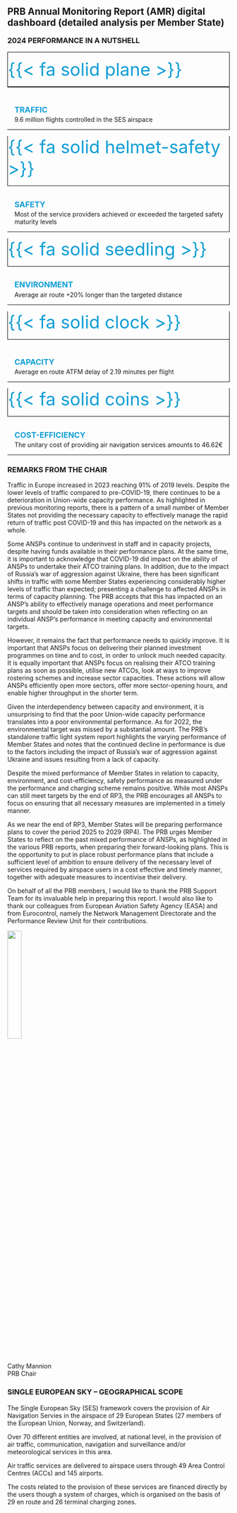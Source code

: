 ## PRB Annual Monitoring Report (AMR) digital dashboard (detailed analysis per Member State)

::: {#container-su style="clear: both"}
:::: {#summary-kpi-table class="equal-column"}
### 2024 PERFORMANCE IN A NUTSHELL{style="margin-top: 0rem; margin-bottom: 1rem;"} 
::::: grid
:::::: {.g-col-12}

::::::: {.grid style="gap: 0rem"}
:::::::: {.g-col-3 .text-center .text-pad-top style="border: 1px solid black"}
[{{< fa solid plane >}}]{style="color: #0F9ED5; font-size: 2.5rem;"}
::::::::

:::::::: {.g-col-9  style="border-top: 1px solid black; border-bottom: 1px solid black; border-right: 1px solid black; padding-left: 1rem; padding-top: 1.5rem;"}
[**TRAFFIC**]{style="color: #0F9ED5; line-height: 1.5; font-size: 1.1rem;"}\
9.6 million flights controlled in the SES airspace
::::::::
:::::::

::::::: {.grid style="gap: 0rem"}
:::::::: {.g-col-3 .text-center .text-pad-top style="border-left: 1px solid black; border-right: 1px solid black; border-bottom: 1px solid black;"}
[{{< fa solid helmet-safety >}}]{style="color: #0F9ED5; font-size: 2.5rem;"}
::::::::

:::::::: {.g-col-9  style="border-bottom: 1px solid black; border-right: 1px solid black; padding-left: 1rem; padding-top: 0.9rem;"}
[**SAFETY**]{style="color: #0F9ED5; line-height: 1.5; font-size: 1.1rem;"}\
Most of the service providers achieved or exceeded the targeted safety maturity levels
::::::::
:::::::

::::::: {.grid style="gap: 0rem"}
:::::::: {.g-col-3 .text-center .text-pad-top style="border-left: 1px solid black; border-right: 1px solid black; border-bottom: 1px solid black;"}
[{{< fa solid seedling >}}]{style="color: #0F9ED5; font-size: 2.5rem;"}
::::::::

:::::::: {.g-col-9  style="border-bottom: 1px solid black; border-right: 1px solid black; padding-left: 1rem; padding-top: 0.9rem;"}
[**ENVIRONMENT**]{style="color: #0F9ED5; line-height: 1.5; font-size: 1.1rem;"}\
Average air route +20% longer than the targeted distance 
::::::::
:::::::

::::::: {.grid style="gap: 0rem"}
:::::::: {.g-col-3 .text-center .text-pad-top style="border-left: 1px solid black; border-right: 1px solid black; border-bottom: 1px solid black;"}
[{{< fa solid clock >}}]{style="color: #0F9ED5; font-size: 2.5rem;"}
::::::::

:::::::: {.g-col-9  style="border-bottom: 1px solid black; border-right: 1px solid black; padding-left: 1rem; padding-top: 1.5rem;"}
[**CAPACITY**]{style="color: #0F9ED5; line-height: 1.5; font-size: 1.1rem;"}\
Average en route ATFM delay of 2.19 minutes per flight 
::::::::
:::::::

::::::: {.grid style="gap: 0rem"}
:::::::: {.g-col-3 .text-center .text-pad-top style="border-left: 1px solid black; border-right: 1px solid black; border-bottom: 1px solid black;"}
[{{< fa solid coins >}}]{style="color: #0F9ED5; font-size: 2.5rem;"}
::::::::

:::::::: {.g-col-9  style="border-bottom: 1px solid black; border-right: 1px solid black; padding-left: 1rem; padding-top: 0.9rem;"}
[**COST-EFFICIENCY**]{style="color: #0F9ED5; line-height: 1.5; font-size: 1.1rem;"}\
The unitary cost of providing air navigation services amounts to 46.62€ 
::::::::
:::::::

::::::
:::::
::::

### REMARKS FROM THE CHAIR

Traffic in Europe increased in 2023 reaching 91% of 2019 levels. Despite the lower levels of traffic compared to pre-COVID-19, there continues to be a deterioration in Union-wide capacity performance. As highlighted in previous monitoring reports, there is a pattern of a small number of Member States not providing the necessary capacity to effectively manage the rapid return of traffic post COVID-19 and this has impacted on the network as a whole.

Some ANSPs continue to underinvest in staff and in capacity projects, despite having funds available in their performance plans. At the same time, it is important to acknowledge that COVID-19 did impact on the ability of ANSPs to undertake their ATCO training plans. In addition, due to the impact of Russia’s war of aggression against Ukraine, there has been significant shifts in traffic with some Member States experiencing considerably higher levels of traffic than expected; presenting a challenge to affected ANSPs in terms of capacity planning. The PRB accepts that this has impacted on an ANSP’s ability to effectively manage operations and meet performance targets and should be taken into consideration when reflecting on an individual ANSP’s performance in meeting capacity and environmental targets.

However, it remains the fact that performance needs to quickly improve. It is important that ANSPs focus on delivering their planned investment programmes on time and to cost, in order to unlock much needed capacity. It is equally important that ANSPs focus on realising their ATCO training plans as soon as possible, utilise new ATCOs, look at ways to improve rostering schemes and increase sector capacities. These actions will allow ANSPs efficiently open more sectors, offer more sector-opening hours, and enable higher throughput in the shorter term.

Given the interdependency between capacity and environment, it is unsurprising to find that the poor Union-wide capacity performance translates into a poor environmental performance. As for 2022, the environmental target was missed by a substantial amount. The PRB’s standalone traffic light system report highlights the varying performance of Member States and notes that the continued decline in performance is due to the factors including the impact of Russia’s war of aggression against Ukraine and issues resulting from a lack of capacity. 

Despite the mixed performance of Member States in relation to capacity, environment, and cost-efficiency, safety performance as measured under the performance and charging scheme remains positive. While most ANSPs can still meet targets by the end of RP3, the PRB encourages all ANSPs to focus on ensuring that all necessary measures are implemented in a timely manner. 

As we near the end of RP3, Member States will be preparing performance plans to cover the period 2025 to 2029 (RP4). The PRB urges Member States to reflect on the past mixed performance of ANSPs, as highlighted in the various PRB reports, when preparing their forward-looking plans. This is the opportunity to put in place robust performance plans that include a sufficient level of ambition to ensure delivery of the necessary level of services required by airspace users in a cost effective and timely manner, together with adequate measures to incentivise their delivery.
  
On behalf of all the PRB members, I would like to thank the PRB Support Team for its invaluable help in preparing this report. I would also like to thank our colleagues from European Aviation Safety Agency (EASA) and from Eurocontrol, namely the Network Management Directorate and the Performance Review Unit for their contributions. 

 
![](images/prb_chair_signature.png){width=25%}\
Cathy Mannion\
PRB Chair

:::



### SINGLE EUROPEAN SKY – GEOGRAPHICAL SCOPE{style="margin-bottom: 1.1rem;"} 

::: {.cell}
<div class="equal-column-right">

<div id="observablehq-mmm-a2de41c4"></div>
<div id="observablehq-link-a2de41c4"></div>

</div>

<p> 
The Single European Sky (SES) framework covers the provision of Air Navigation Servies in the airspace of 29 European States (27 members of the European Union, Norway, and Switzerland). 

Over 70 different entities are involved, at national level, in the provision of air traffic, communication, navigation and surveillance and/or meteorological services in this area.

Air traffic services are delivered to airspace users through 49 Area Control Centres (ACCs) and 145 airports. 

The costs related to the provision of these services are financed directly by the users though a system of charges, which is organised on the basis of 29 en route and 26 terminal charging zones.
</p>


:::


<link rel="stylesheet" href="https://cdn.jsdelivr.net/npm/@observablehq/inspector@5/dist/inspector.css">
<script type="module">
import {Runtime, Inspector} from "https://cdn.jsdelivr.net/npm/@observablehq/runtime@5/dist/runtime.js";
import define from "https://api.observablehq.com/@espinielli/prb-dashboard-map.js?v=4";
new Runtime().module(define, name => {
  if (name === "mmm") return new Inspector(document.querySelector("#observablehq-mmm-a2de41c4"));
  if (name === "link") return new Inspector(document.querySelector("#observablehq-link-a2de41c4"));
});
</script>